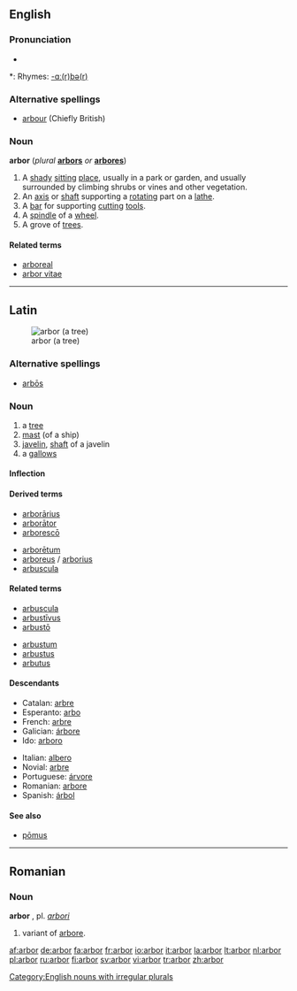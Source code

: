 ==English==

===Pronunciation===
* {{audio|en-us-arbor.ogg|Audio (US)}}

*: Rhymes: [[Rhymes:English:-ɑː(r)bə(r)|-ɑː(r)bə(r)]]

===Alternative spellings===
* [[arbour]] (Chiefly British)

===Noun===
'''arbor''' (''plural'' '''[[arbors]]''' ''or'' '''[[arbores]]''')

# A [[shady]] [[sit]]ting [[place]], usually in a park or garden, and usually surrounded by climbing shrubs or vines and other vegetation.
# An [[axis]] or [[shaft]] supporting a [[rotate|rotating]] part on a [[lathe]].
# A [[bar]] for supporting [[cut]]ting [[tool]]s.
# A [[spindle]] of a [[wheel]].
# A grove of [[tree]]s.

====Related terms====
* [[arboreal]]
* [[arbor vitae]]

[[Category:English nouns with irregular plurals]]

----

==Latin==
[[Image:Linde von linn.jpg|thumb|arbor (a tree)]]

===Alternative spellings===
* [[arbos|arbōs]]

===Noun===
{{la-noun|arbor|arboris|arbōris|f|third}}

# a [[tree]]
# [[mast]] (of a ship)
# [[javelin]], [[shaft]] of a javelin
# a [[gallows]]

====Inflection====
{{la-decl-3rd|M|arbor|arbōr}}

====Derived terms====
{{top2}}
* [[arborarius|arborārius]]
* [[arborator#Lation|arborātor]]
* [[arboresco|arborescō]]
{{mid2}}
* [[arboretum#Latin|arborētum]]
* [[arboreus]] / [[arborius]]
* [[arbuscula]]
{{bottom}}

====Related terms====
{{top2}}
* [[arbuscula]]
* [[arbustivus|arbustīvus]]
* [[arbusto#Latin|arbustō]]
{{mid2}}
* [[arbustum]]
* [[arbustus]]
* [[arbutus#Latin|arbutus]]
{{bottom}}

====Descendants====
{{top2}}
* Catalan: [[arbre#Catalan|arbre]]
* Esperanto: [[arbo]]
* French: [[arbre#French|arbre]]
* Galician: [[árbore]]
* Ido: [[arboro]]
{{mid2}}
* Italian: [[albero]]
* Novial: [[arbre#Novial|arbre]]
* Portuguese: [[árvore]]
* Romanian: [[arbore]]
* Spanish: [[árbol]]
{{bottom}}

====See also====
* [[pomus|pōmus]]

----

==Romanian==

===Noun===
'''arbor''' {{m}}, pl. ''[[arbori]]''

# variant of [[arbore]].

[[af:arbor]]
[[de:arbor]]
[[fa:arbor]]
[[fr:arbor]]
[[io:arbor]]
[[it:arbor]]
[[la:arbor]]
[[lt:arbor]]
[[nl:arbor]]
[[pl:arbor]]
[[ru:arbor]]
[[fi:arbor]]
[[sv:arbor]]
[[vi:arbor]]
[[tr:arbor]]
[[zh:arbor]]